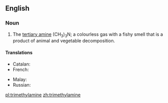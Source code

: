 {{also|triméthylamine}}
==English==
{{wikipedia}}

===Noun===
{{en-noun|head=[[trimethyl]][[amine]]|~}}

# {{lb|en|organic compound}} The [[tertiary amine]] (CH<sub>3</sub>)<sub>3</sub>N; a colourless gas with a fishy smell that is a product of animal and vegetable decomposition.

====Translations====
{{trans-top|(CH<sub>3</sub>)<sub>3</sub>N}}
* Catalan: {{t|ca|trimetilamina|f}}
* French: {{t|fr|triméthylamine|f}}
{{trans-mid}}
* Malay: {{t|ms|trimetilamin}}
* Russian: {{t|ru|триметилами́н|m|sc=Cyrl}}
{{trans-bottom}}

[[pl:trimethylamine]]
[[zh:trimethylamine]]